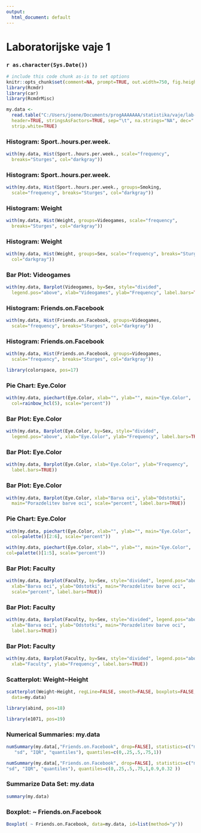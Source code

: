 ```yaml
---
output:
  html_document: default
---
```

<!-- R Commander Markdown Template -->

Laboratorijske vaje 1
=======================

### `r as.character(Sys.Date())`

```r
# include this code chunk as-is to set options
knitr::opts_chunk$set(comment=NA, prompt=TRUE, out.width=750, fig.height=8, fig.width=8)
library(Rcmdr)
library(car)
library(RcmdrMisc)
```

```r
my.data <- 
  read.table("C:/Users/joene/Documents/progAAAAAAA/statistika/vaje/lab-vaje/vaje-1/files/data.txt", 
  header=TRUE, stringsAsFactors=TRUE, sep="\t", na.strings="NA", dec=".", 
  strip.white=TRUE)
```


### Histogram: Sport..hours.per.week.
```r
with(my.data, Hist(Sport..hours.per.week., scale="frequency", 
  breaks="Sturges", col="darkgray"))
```


### Histogram: Sport..hours.per.week.
```r
with(my.data, Hist(Sport..hours.per.week., groups=Smoking, 
  scale="frequency", breaks="Sturges", col="darkgray"))
```


### Histogram: Weight
```r
with(my.data, Hist(Weight, groups=Videogames, scale="frequency", 
  breaks="Sturges", col="darkgray"))
```


### Histogram: Weight
```r
with(my.data, Hist(Weight, groups=Sex, scale="frequency", breaks="Sturges", 
  col="darkgray"))
```


### Bar Plot: Videogames
```r
with(my.data, Barplot(Videogames, by=Sex, style="divided", 
  legend.pos="above", xlab="Videogames", ylab="Frequency", label.bars=TRUE))
```


### Histogram: Friends.on.Facebook
```r
with(my.data, Hist(Friends.on.Facebook, groups=Videogames, 
  scale="frequency", breaks="Sturges", col="darkgray"))
```


### Histogram: Friends.on.Facebook
```r
with(my.data, Hist(Friends.on.Facebook, groups=Videogames, 
  scale="frequency", breaks="Sturges", col="darkgray"))
```

```r
library(colorspace, pos=17)
```



### Pie Chart: Eye.Color
```r
with(my.data, piechart(Eye.Color, xlab="", ylab="", main="Eye.Color", 
  col=rainbow_hcl(5), scale="percent"))
```


### Bar Plot: Eye.Color
```r
with(my.data, Barplot(Eye.Color, by=Sex, style="divided", 
  legend.pos="above", xlab="Eye.Color", ylab="Frequency", label.bars=TRUE))
```


### Bar Plot: Eye.Color
```r
with(my.data, Barplot(Eye.Color, xlab="Eye.Color", ylab="Frequency", 
  label.bars=TRUE))
```


### Bar Plot: Eye.Color
```r
with(my.data, Barplot(Eye.Color, xlab="Barva oci", ylab="Odstotki", 
  main="Porazdelitev barve oci", scale="percent", label.bars=TRUE))
```


### Pie Chart: Eye.Color
```r
with(my.data, piechart(Eye.Color, xlab="", ylab="", main="Eye.Color", 
  col=palette()[2:6], scale="percent"))
```

```r
with(my.data, piechart(Eye.Color, xlab="", ylab="", main="Eye.Color",
col=palette()[1:5], scale="percent"))
```



### Bar Plot: Faculty
```r
with(my.data, Barplot(Faculty, by=Sex, style="divided", legend.pos="above", 
  xlab="Barva oci", ylab="Odstotki", main="Porazdelitev barve oci", 
  scale="percent", label.bars=TRUE))
```


### Bar Plot: Faculty
```r
with(my.data, Barplot(Faculty, by=Sex, style="divided", legend.pos="above", 
  xlab="Barva oci", ylab="Odstotki", main="Porazdelitev barve oci", 
  label.bars=TRUE))
```


### Bar Plot: Faculty
```r
with(my.data, Barplot(Faculty, by=Sex, style="divided", legend.pos="above", 
  xlab="Faculty", ylab="Frequency", label.bars=TRUE))
```


### Scatterplot: Weight~Height
```r
scatterplot(Weight~Height, regLine=FALSE, smooth=FALSE, boxplots=FALSE, 
  data=my.data)
```

```r
library(abind, pos=18)
```


```r
library(e1071, pos=19)
```



### Numerical Summaries: my.data
```r
numSummary(my.data[,"Friends.on.Facebook", drop=FALSE], statistics=c("mean",
   "sd", "IQR", "quantiles"), quantiles=c(0,.25,.5,.75,1))
```

```r
numSummary(my.data[,"Friends.on.Facebook", drop=FALSE], statistics=c("mean",
"sd", "IQR", "quantiles"), quantiles=c(0,.25,.5,.75,1,0.9,0.32 ))
```



### Summarize Data Set: my.data
```r
summary(my.data)
```



### Boxplot: ~ Friends.on.Facebook
```r
Boxplot( ~ Friends.on.Facebook, data=my.data, id=list(method="y"))
```


